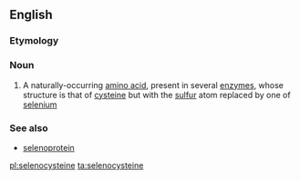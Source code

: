 ==English==

===Etymology===
{{rfe}}

===Noun===
{{wikipedia}}
{{en-noun|s|-}}

#{{biochemistry}} A naturally-occurring [[amino acid]], present in several [[enzyme]]s, whose structure is that of [[cysteine]] but with the [[sulfur]] atom replaced by one of [[selenium]]

===See also===
*[[selenoprotein]]

[[pl:selenocysteine]]
[[ta:selenocysteine]]